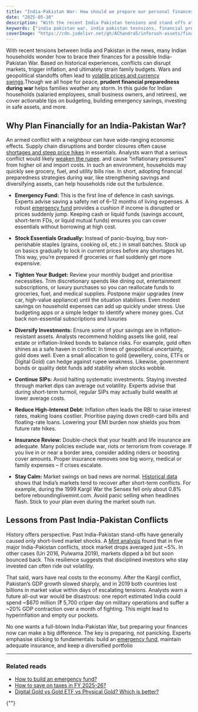 ```yaml
---
title: "India-Pakistan War: How should we prepare our personal finances?"
date: "2025-05-10"
description: "With the recent India Pakistan tensions and stand offs at the border, how should we be financially prepared if it escalates to a full fledged India-Pakistan war? Let's learn here."
keywords: ["india pakistan war, india pakistan tesnsions, financial preperation for india pakistan war"]
coverImage: "https://cdn.jsdelivr.net/gh/AChandra5/inforush-assets/finance-insurance/india-pakistan-war-financial-preperation.png"
---
```


With recent tensions between India and Pakistan in the news, many Indian households wonder how to brace their finances for a possible India-Pakistan War. Based on historical experiences, conflicts can disrupt markets, trigger inflation, and ultimately strain family budgets. Wars and geopolitical standoffs often lead to <a href="https://www.ndtvprofit.com/personal-finance/india-pakistan-conflict-how-households-can-prepare-for-inflation-triggered-by-geopolitical-tensions" target="_blank">volatile prices and currency swings</a>.Though we all hope for peace, <b>prudent financial preparedness during war</b> helps families weather any storm. In this guide for Indian households (salaried employees, small business owners, and retirees), we cover actionable tips on budgeting, building emergency savings, investing in safe assets, and more.

## Why Plan Financially for an India-Pakistan War?
An armed conflict with a neighbour can have wide-ranging economic effects. Supply chain disruptions and border closures often cause <a href="https://www.ndtvprofit.com/personal-finance/india-pakistan-conflict-how-households-can-prepare-for-inflation-triggered-by-geopolitical-tensions" target="_blank">shortages and steep price hikes</a> in essentials. Analysts warn that a serious conflict would likely <a href="https://www.dawn.com/news/1907921#:~:text=Even%20India%E2%80%99s%20relatively%20larger%20economy,oil%20prices%20and%20import%20costs" target="_blank">weaken the rupee</a>.  and cause “inflationary pressures” from higher oil and import costs.  In such an environment, households may quickly see grocery, fuel, and utility bills rise. In short, adopting financial preparedness strategies during war, like strengthening savings and diversifying assets, can help households ride out the turbulence.

- <strong>Emergency Fund:</strong> This is the first line of defence in cash savings. Experts advise saving a safety net of 6–12 months of living expenses. A robust <a href="/category/finance-insurance/how-to-build-an-emergency-fund">emergency fund</a> provides a cushion if income is disrupted or prices suddenly jump. Keeping cash or liquid funds (savings account, short-term FDs, or liquid mutual funds) ensures you can cover essentials without borrowing at high cost.

- <strong>Stock Essentials Gradually:</strong> Instead of panic-buying, buy non-perishable staples (grains, cooking oil, etc.) in small batches. Stock up on basics gradually to lock in current prices before any shortages hit. This way, you’re prepared if groceries or fuel suddenly get more expensive.

- <strong>Tighten Your Budget:</strong> Review your monthly budget and prioritise necessities. Trim discretionary spends like dining out, entertainment subscriptions, or luxury purchases so you can reallocate funds to groceries, fuel, and medical supplies. Postpone major upgrades (new car, high-value appliance) until the situation stabilises. Even modest savings on household expenses can add up quickly under stress. Use budgeting apps or a simple ledger to identify where money goes. Cut back non-essential subscriptions and luxuries

- <strong>Diversify Investments:</strong> Ensure some of your savings are in inflation-resistant assets. Analysts recommend holding assets like gold, real estate or inflation-linked bonds to balance risks. For example, gold often shines as a safe haven in conflict: In times of geopolitical uncertainty, gold does well. Even a small allocation to gold (jewellery, coins, ETFs or Digital Gold) can hedge against rupee weakness. Likewise, government bonds or quality debt funds add stability when stocks wobble.

- <strong>Continue SIPs:</strong> Avoid halting systematic investments. Staying invested through market dips can average out volatility. Experts advise that during short-term turmoil, regular SIPs may actually build wealth at lower average costs.

- <strong>Reduce High-Interest Debt:</strong> Inflation often leads the RBI to raise interest rates, making loans costlier. Prioritise paying down credit-card bills and floating-rate loans. Lowering your EMI burden now shields you from future rate hikes.

- <strong>Insurance Review:</strong> Double-check that your health and life insurance are adequate. Many policies exclude war, riots or terrorism from coverage. If you live in or near a border area, consider adding riders or boosting cover amounts. Proper insurance removes one big worry, medical or family expenses – if crises escalate.

- <strong>Stay Calm:</strong> Market swings on bad news are normal. <a href="https://www.livemint.com/market/stock-market-news/operation-sindoor-how-last-five-india-pakistan-wars-impacted-indian-stock-market-11746600459768.html" target="_blank">Historical data</a> shows that India’s markets tend to recover after short-term conflicts. For example, during the 1999 Kargil War the Sensex fell only about 0.8% before reboundinglivemint.com. Avoid panic selling when headlines flash. Stick to your plan even during the market south run.

## ​​Lessons from Past India-Pakistan Conflicts
History offers perspective. Past India-Pakistan stand-offs have generally caused only short-lived market shocks. A <a href="https://www.livemint.com/market/stock-market-news/operation-sindoor-how-last-five-india-pakistan-wars-impacted-indian-stock-market-11746600459768.html" target="_blank">Mint analysis</a> found that in five major India-Pakistan conflicts, stock market drops averaged just ~5%. In other cases (Uri 2016, Pulwama 2019), markets dipped a bit but soon bounced back. This resilience suggests that disciplined investors who stay invested can often ride out volatility.

That said, wars have real costs to the economy. After the Kargil conflict, Pakistan’s GDP growth slowed sharply, and in 2019 both countries lost billions in market value within days of escalating tensions. Analysts warn a future all-out war would be disastrous: one report estimated India could spend ~$670 million (₹ 5,700 cr)per day on military operations and suffer a ~20% GDP contraction over a month of fighting. This might lead to hyperinflation and empty our pockets.

No one wants a full-blown India-Pakistan War, but preparing your finances now can make a big difference. The key is preparing, not panicking. Experts emphasise sticking to fundamentals: build an <a href="/category/finance-insurance/how-to-build-an-emergency-fund" target="_blank">emergency fund</a>, maintain adequate insurance, and keep a diversified portfolio


---
### Related reads
- [How to build an emergency fund?](/category/finance-insurance/how-to-build-an-emergency-fund)
- [How to save on taxes in FY 2025-26?](/category/finance-insurance/how-to-cope-with-fluctuating-market-trends)
- [Digital Gold vs Gold ETF vs Physical Gold? Which is better?](/category/finance-insurance/cyber-insurance-2025)

{""}



